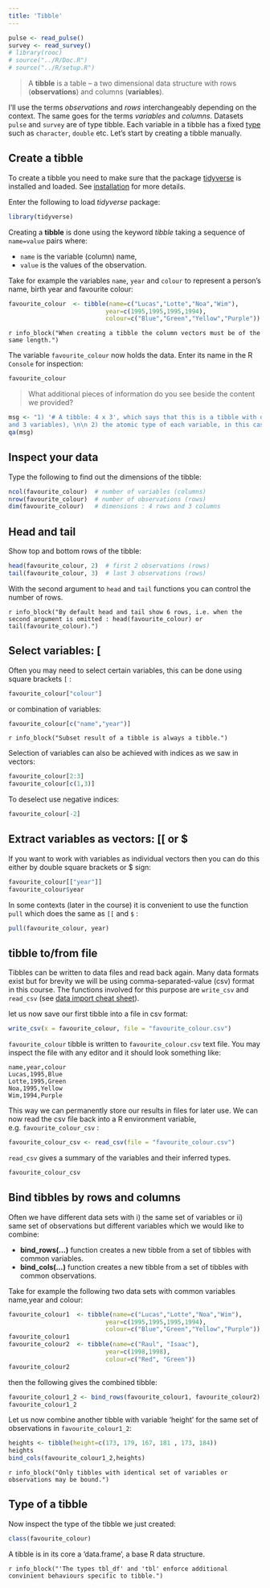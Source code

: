 ```yaml
---
title: 'Tibble'
---
```


```r
pulse <- read_pulse()
survey <- read_survey()
# library(rooc)
# source("../R/Doc.R")
# source("../R/setup.R")

```

> A **tibble** is a table -- a two dimensional data structure with rows (**observations**) and columns (**variables**). 

I'll use the terms *observations* and *rows* interchangeably depending on the context. The same goes for the terms *variables* and *columns*. Datasets `pulse` and `survey` are of type tibble. Each variable in a tibble has a fixed [type](S02L01l_basic_vectors0.html) such as `character`, `double` etc. Let's start by creating a tibble manually.

## Create a tibble

To create a tibble you need to make sure that the package [tidyverse](https://www.tidyverse.org/) is installed and loaded. See [installation](S01L01l_index.html) for more details.  

Enter the following to load *tidyverse* package:

```r
library(tidyverse) 
```

Creating a __tibble__ is done using the keyword _tibble_ taking a sequence of `name=value` pairs where:

- `name` is the variable (column) name,
- `value` is the values of the observation.  


Take for example the variables `name`, `year` and `colour` to represent a person's name, birth year and favourite colour:   

```r
favourite_colour  <- tibble(name=c("Lucas","Lotte","Noa","Wim"), 
                           year=c(1995,1995,1995,1994), 
                           colour=c("Blue","Green","Yellow","Purple"))
```

`r info_block("When creating a tibble the column vectors must be of the same length.")`

The variable `favourite_colour` now holds the data. Enter its name in the R `Console` for inspection:

```r
favourite_colour
```

> What additional pieces of information do you see beside the content we provided?

```r
msg <- "1) '# A tibble: 4 x 3', which says that this is a tibble with dimensions 4x3 (4 observations 
and 3 variables), \n\n 2) the atomic type of each variable, in this case character and double, \n\n 3) the row numbers"
qa(msg)
``` 

## Inspect your data

Type the following to find out the dimensions of the tibble:

```r
ncol(favourite_colour)  # number of variables (columns)
nrow(favourite_colour)  # number of observations (rows)
dim(favourite_colour)   # dimensions : 4 rows and 3 columns 
```

## Head and tail

Show top and bottom rows of the tibble: 

```r
head(favourite_colour, 2)  # first 2 observations (rows)
tail(favourite_colour, 3)  # last 3 observations (rows)
```

With the second argument to `head` and `tail` functions you can control the number of rows.

`r info_block("By default head and tail show 6 rows, i.e. when the second argument is omitted : head(favourite_colour) or tail(favourite_colour).")`

## Select variables: [

Often you may need to select certain variables, this can be done using square brackets `[` :

```r
favourite_colour["colour"]
```

or combination of variables:

```r
favourite_colour[c("name","year")]
```
 
`r info_block("Subset result of a tibble is always a tibble.")`


Selection of variables can also be achieved with indices as we saw in vectors:

```r
favourite_colour[2:3]
favourite_colour[c(1,3)]
```

To deselect use negative indices:

```r
favourite_colour[-2]
```


## Extract variables as vectors:  [[ or $

If you want to work with variables as individual vectors then you can do this either by double square brackets or $ sign: 

```r
favourite_colour[["year"]]
favourite_colour$year
```

In some contexts (later in the course) it is convenient to use the function `pull` which does the same as `[[` and `$` :  

```r
pull(favourite_colour, year) 
```


## tibble to/from file

Tibbles can be written to data files and read back again. Many data formats exist but for brevity we will be using
comma-separated-value (csv) format in this course. The functions involved for this purpose are `write_csv` and `read_csv` (see [data import cheat sheet](https://github.com/rstudio/cheatsheets/raw/master/data-import.pdf)).

<!-- For more details on reading/writing format see [readr_io0](readr_io0.html). --> 

let us now save our first tibble into a file in csv format:   

```r
write_csv(x = favourite_colour, file = "favourite_colour.csv")
```

`favourite_colour` tibble is written to `favourite_colour.csv` text file. You may inspect the file with any editor and it should look something like: 

```
name,year,colour
Lucas,1995,Blue
Lotte,1995,Green
Noa,1995,Yellow
Wim,1994,Purple
```

This way we can permanently store our results in files for later use. We can now read the csv file back into a R 
environment variable, e.g. `favourite_colour_csv` :

```r
favourite_colour_csv <- read_csv(file = "favourite_colour.csv")
```

`read_csv` gives a summary of the variables and their inferred types.

```r
favourite_colour_csv
```

## Bind tibbles by rows and columns

Often we have different data sets with i) the same set of variables or ii) same set of observations but different variables which we would like to combine: 

- **bind_rows(...)**  function creates a new tibble from a set of tibbles with common variables. 
- **bind_cols(...)**  function creates a new tibble from a set of tibbles with common observations. 

Take for example the following two data sets with common variables name,year and colour:

```r
favourite_colour1  <- tibble(name=c("Lucas","Lotte","Noa","Wim"), 
                           year=c(1995,1995,1995,1994), 
                           colour=c("Blue","Green","Yellow","Purple"))
favourite_colour1
favourite_colour2  <- tibble(name=c("Raul", "Isaac"), 
                           year=c(1998,1998), 
                           colour=c("Red", "Green"))
favourite_colour2
```

then the following gives the combined tibble:

```r
favourite_colour1_2 <- bind_rows(favourite_colour1, favourite_colour2)
favourite_colour1_2
```

Let us now combine another tibble with variable 'height' for the same set of observations in `favourite_colour1_2`:


```r

heights <- tibble(height=c(173, 179, 167, 181 , 173, 184))
heights
bind_cols(favourite_colour1_2,heights)
```

`r info_block("Only tibbles with identical set of variables or observations may be bound.")`



## Type of a tibble

Now inspect the type of the tibble we just created:

```r
class(favourite_colour)
```

A tibble is in its core a 'data.frame', a base R data structure. 




`r info_block("'The types tbl_df' and 'tbl' enforce additional convinient behaviours specific to tibble.")`
